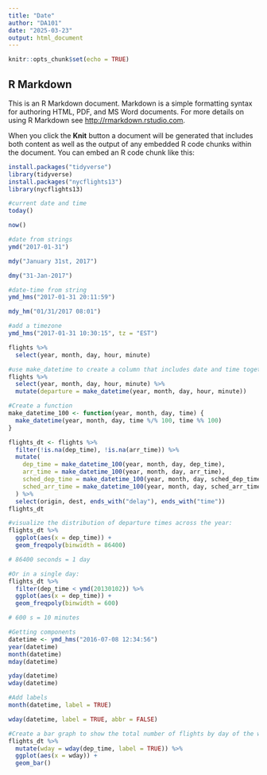 ---
title: "Date"
author: "DA101"
date: "2025-03-23"
output: html_document
---

```{r setup, include=FALSE}
knitr::opts_chunk$set(echo = TRUE)
```

## R Markdown

This is an R Markdown document. Markdown is a simple formatting syntax for authoring HTML, PDF, and MS Word documents. For more details on using R Markdown see <http://rmarkdown.rstudio.com>.

When you click the **Knit** button a document will be generated that includes both content as well as the output of any embedded R code chunks within the document. You can embed an R code chunk like this:

```{r}
install.packages("tidyverse")
library(tidyverse)
install.packages("nycflights13")
library(nycflights13)
```


```{r}
#current date and time
today()

now()
```


```{r}
#date from strings
ymd("2017-01-31")

mdy("January 31st, 2017")

dmy("31-Jan-2017")

```


```{r}
#date-time from string
ymd_hms("2017-01-31 20:11:59")

mdy_hm("01/31/2017 08:01")

```


```{r}
#add a timezone
ymd_hms("2017-01-31 10:30:15", tz = "EST")
```

```{r}
flights %>% 
  select(year, month, day, hour, minute)
```

```{r}
#use make_datetime to create a column that includes date and time together
flights %>% 
  select(year, month, day, hour, minute) %>% 
  mutate(departure = make_datetime(year, month, day, hour, minute))

```

```{r}
#Create a function
make_datetime_100 <- function(year, month, day, time) {
  make_datetime(year, month, day, time %/% 100, time %% 100)
}

flights_dt <- flights %>% 
  filter(!is.na(dep_time), !is.na(arr_time)) %>% 
  mutate(
    dep_time = make_datetime_100(year, month, day, dep_time),
    arr_time = make_datetime_100(year, month, day, arr_time),
    sched_dep_time = make_datetime_100(year, month, day, sched_dep_time),
    sched_arr_time = make_datetime_100(year, month, day, sched_arr_time)
  ) %>% 
  select(origin, dest, ends_with("delay"), ends_with("time"))
flights_dt
```

```{r}
#visualize the distribution of departure times across the year:
flights_dt %>% 
  ggplot(aes(x = dep_time)) + 
  geom_freqpoly(binwidth = 86400)

# 86400 seconds = 1 day

```

```{r}
#Or in a single day:
flights_dt %>% 
  filter(dep_time < ymd(20130102)) %>% 
  ggplot(aes(x = dep_time)) + 
  geom_freqpoly(binwidth = 600) 

# 600 s = 10 minutes
```

```{r}
#Getting components
datetime <- ymd_hms("2016-07-08 12:34:56")
year(datetime)
month(datetime)
mday(datetime)

yday(datetime)
wday(datetime)
```

```{r}
#Add labels
month(datetime, label = TRUE)

wday(datetime, label = TRUE, abbr = FALSE)
```

```{r}
#Create a bar graph to show the total number of flights by day of the week
flights_dt %>% 
  mutate(wday = wday(dep_time, label = TRUE)) %>% 
  ggplot(aes(x = wday)) +
  geom_bar()
```

